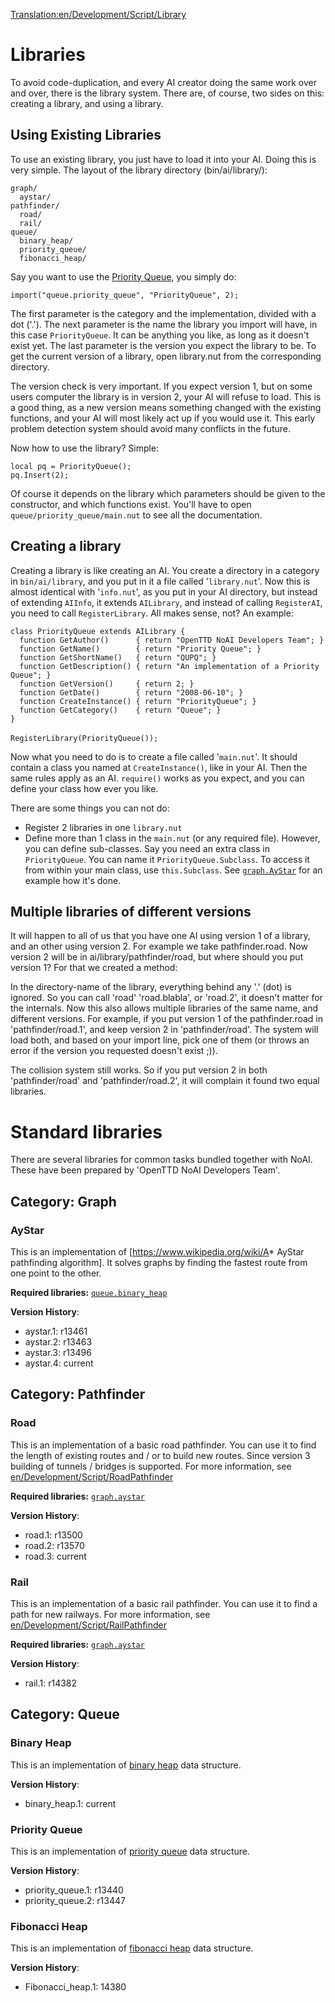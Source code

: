 [[Translation:en/Development/Script/Library]]


{{en/NoAI}}

= Libraries =

To avoid code-duplication, and every AI creator doing the same work over and over, there is the library system. There are, of course, two sides on this: creating a library, and using a library.

== Using Existing Libraries ==

To use an existing library, you just have to load it into your AI. Doing this is very simple. The layout of the library directory (bin/ai/library/):

 graph/
   aystar/
 pathfinder/
   road/
   rail/
 queue/
   binary_heap/
   priority_queue/
   fibonacci_heap/

Say you want to use the [[en/Development/Script/Library#priority-queue|Priority Queue]], you simply do:

 import("queue.priority_queue", "PriorityQueue", 2);

The first parameter is the category and the implementation, divided with a dot ('.'). The next parameter is the name the library you import will have, in this case <code>PriorityQueue</code>. It can be anything you like, as long as it doesn't exist yet. The last parameter is the version you expect the library to be. To get the current version of a library, open library.nut from the corresponding directory. 

The version check is very important. If you expect version 1, but on some users computer the library is in version 2, your AI will refuse to load. This is a good thing, as a new version means something changed with the existing functions, and your AI will most likely act up if you would use it. This early problem detection system should avoid many conflicts in the future.

Now how to use the library? Simple:

 local pq = PriorityQueue();
 pq.Insert(2);

Of course it depends on the library which parameters should be given to the constructor, and which functions exist. You'll have to open <code>queue/priority_queue/main.nut</code> to see all the documentation.

== Creating a library ==

Creating a library is like creating an AI. You create a directory in a category in <code>bin/ai/library</code>, and you put in it a file called '<code>library.nut</code>'. Now this is almost identical with '<code>info.nut</code>', as you put in your AI directory, but instead of extending <code>AIInfo</code>, it extends <code>AILibrary</code>, and instead of calling <code>RegisterAI</code>, you need to call <code>RegisterLibrary</code>. All makes sense, not? An example:

 class PriorityQueue extends AILibrary {
   function GetAuthor()      { return "OpenTTD NoAI Developers Team"; }
   function GetName()        { return "Priority Queue"; }
   function GetShortName()   { return "QUPQ"; }
   function GetDescription() { return "An implementation of a Priority Queue"; }
   function GetVersion()     { return 2; }
   function GetDate()        { return "2008-06-10"; }
   function CreateInstance() { return "PriorityQueue"; }
   function GetCategory()    { return "Queue"; }
 }
 
 RegisterLibrary(PriorityQueue());

Now what you need to do is to create a file called '<code>main.nut</code>'. It should contain a class you named at <code>CreateInstance()</code>, like in your AI. Then the same rules apply as an AI. <code>require()</code> works as you expect, and you can define your class how ever you like.

There are some things you can not do:

* Register 2 libraries in one <code>library.nut</code>
* Define more than 1 class in the <code>main.nut</code> (or any required file). However, you can define sub-classes. Say you need an extra class in <code>PriorityQueue</code>. You can name it <code>PriorityQueue.Subclass</code>. To access it from within your main class, use <code>this.Subclass</code>. See <code>[[en/Development/Script/Library#aystar|graph.AyStar]]</code> for an example how it's done.

== Multiple libraries of different versions ==

It will happen to all of us that you have one AI using version 1 of a library, and an other using version 2. For example we take pathfinder.road. Now version 2 will be in ai/library/pathfinder/road, but where should you put version 1? For that we created a method:

In the directory-name of the library, everything behind any '.' (dot) is ignored. So you can call 'road' 'road.blabla', or 'road.2', it doesn't matter for the internals. Now this also allows multiple libraries of the same name, and different versions. For example, if you put version 1 of the pathfinder.road in 'pathfinder/road.1', and keep version 2 in 'pathfinder/road'. The system will load both, and based on your import line, pick one of them (or throws an error if the version you requested doesn't exist ;)).

The collision system still works. So if you put version 2 in both 'pathfinder/road' and 'pathfinder/road.2', it will complain it found two equal libraries.

= Standard libraries =

There are several libraries for common tasks bundled together with NoAI. These have been prepared by 'OpenTTD NoAI Developers Team'.

== Category: Graph ==

=== AyStar ===

This is an implementation of [https://www.wikipedia.org/wiki/A* AyStar pathfinding algorithm]. It solves graphs by finding the fastest route from one point to the other.

'''Required libraries:''' <code>[[en/Development/Script/Library#binary-heap|queue.binary_heap]]</code>

'''Version History''':
* aystar.1: r13461
* aystar.2: r13463
* aystar.3: r13496
* aystar.4: current

== Category: Pathfinder ==

=== Road ===

This is an implementation of a basic road pathfinder. You can use it to find the length of existing routes and / or to build new routes. Since version 3 building of tunnels / bridges is supported. For more information, see [[en/Development/Script/RoadPathfinder]]

'''Required libraries:''' <code>[[en/Development/Script/Library#aystar|graph.aystar]]</code>

'''Version History''':
* road.1: r13500
* road.2: r13570
* road.3: current

=== Rail ===

This is an implementation of a basic rail pathfinder. You can use it to find a path for new railways. For more information, see [[en/Development/Script/RailPathfinder]]

'''Required libraries:''' <code>[[en/Development/Script/Library#aystar|graph.aystar]]</code>

'''Version History''':
* rail.1: r14382

== Category: Queue ==

=== Binary Heap ===

This is an implementation of [https://www.wikipedia.org/wiki/Binary_heap binary heap] data structure.

'''Version History''':
* binary_heap.1: current

=== Priority Queue ===

This is an implementation of [https://www.wikipedia.org/wiki/Priority_queue priority queue] data structure.

'''Version History''':
* priority_queue.1: r13440
* priority_queue.2: r13447

=== Fibonacci Heap ===

This is an implementation of [https://www.wikipedia.org/wiki/Fibonacci_heap fibonacci heap] data structure.

'''Version History''':
* Fibonacci_heap.1: 14380